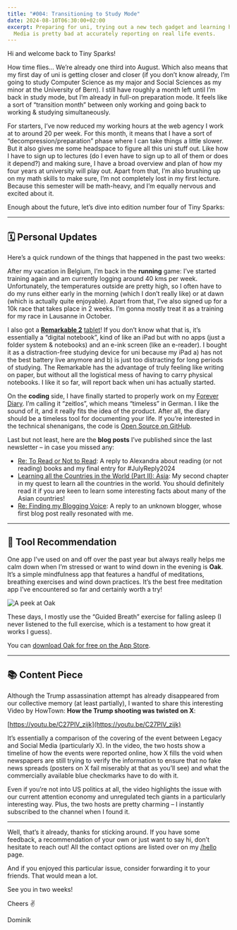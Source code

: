```yaml
---
title: "#004: Transitioning to Study Mode"
date: 2024-08-10T06:30:00+02:00
excerpt: Preparing for uni, trying out a new tech gadget and learning how Social
  Media is pretty bad at accurately reporting on real life events.
---
```


Hi and welcome back to Tiny Sparks!

How time flies… We’re already one third into August. Which also means that my first day of uni is getting closer and closer (if you don’t know already, I’m going to study Computer Science as my major and Social Sciences as my minor at the University of Bern). I still have roughly a month left until I’m back in study mode, but I’m already in full-on preparation mode. It feels like a sort of “transition month” between only working and going back to working & studying simultaneously.

For starters, I’ve now reduced my working hours at the web agency I work at to around 20 per week. For this month, it means that I have a sort of “decompression/preparation” phase where I can take things a little slower. But it also gives me some headspace to figure all this uni stuff out. Like how I have to sign up to lectures (do I even have to sign up to all of them or does it depend?) and making sure, I have a broad overview and plan of how my four years at university will play out. Apart from that, I’m also brushing up on my math skills to make sure, I’m not completely lost in my first lecture. Because this semester will be math-heavy, and I’m equally nervous and excited about it.

Enough about the future, let’s dive into edition number four of Tiny Sparks:

---

## 🗓️ Personal Updates

Here’s a quick rundown of the things that happened in the past two weeks:

After my vacation in Belgium, I’m back in the **running** game: I’ve started training again and am currently logging around 40 kms per week. Unfortunately, the temperatures outside are pretty high, so I often have to do my runs either early in the morning (which I don’t really like) or at dawn (which is actually quite enjoyable). Apart from that, I’ve also signed up for a 10k race that takes place in 2 weeks. I’m gonna mostly treat it as a training for my race in Lausanne in October.

I also got a **[Remarkable 2](https://remarkable.com/?ref=tiny-sparks)** [tablet](https://remarkable.com/?ref=tiny-sparks)! If you don’t know what that is, it’s essentially a “digital notebook”, kind of like an iPad but with no apps (just a folder system & notebooks) and an e-ink screen (like an e-reader). I bought it as a distraction-free studying device for uni because my iPad a) has not the best battery live anymore and b) is just too distracting for long periods of studying. The Remarkable has the advantage of truly feeling like writing on paper, but without all the logistical mess of having to carry physical notebooks. I like it so far, will report back when uni has actually started.

On the **coding** side, I have finally started to properly work on my [Forever Diary](https://dominikhofer.me/building-a-forever-diary?ref=tiny-sparks). I’m calling it “zeitlos”, which means “timeless” in German. I like the sound of it, and it really fits the idea of the product. After all, the diary should be a timeless tool for documenting your life. If you’re interested in the technical shenanigans, the code is [Open Source on GitHub](https://github.com/hfrdmnk/zeitlos?ref=tiny-sparks).

Last but not least, here are the **blog posts** I’ve published since the last newsletter – in case you missed any:

- [Re: To Read or Not to Read](https://dominikhofer.me/re-to-read-or-not-to-read?ref=tiny-sparks): A reply to Alexandra about reading (or not reading) books and my final entry for #JulyReply2024
- [Learning all the Countries in the World (Part II): Asia](https://dominikhofer.me/learning-all-the-countries-asia?ref=tiny-sparks): My second chapter in my quest to learn all the countries in the world. You should definitely read it if you are keen to learn some interesting facts about many of the Asian countries!
- [Re: Finding my Blogging Voice](https://dominikhofer.me/re-finding-my-blogging-voice?ref=tiny-sparks): A reply to an unknown blogger, whose first blog post really resonated with me.

---

## 🔮 Tool Recommendation

One app I’ve used on and off over the past year but always really helps me calm down when I’m stressed or want to wind down in the evening is **Oak**. It’s a simple mindfulness app that features a handful of meditations, breathing exercises and wind down practices. It’s the best free meditation app I’ve encountered so far and certainly worth a try!

![A peek at Oak](../../assets/newsletter/004/oak-d233fb6b21.jpg)

These days, I mostly use the “Guided Breath” exercise for falling asleep (I never listened to the full exercise, which is a testament to how great it works I guess).

You can [download Oak for free on the App Store](https://apps.apple.com/us/app/oak-meditation-breathing/id1210209691?ref=tiny-sparks).

---

## 📚 Content Piece

Although the Trump assassination attempt has already disappeared from our collective memory (at least partially), I wanted to share this interesting Video by HowTown: **How the Trump shooting was twisted on X**:

[https://youtu.be/C27PlV_zijk](https://youtu.be/C27PlV_zijk)

It’s essentially a comparison of the covering of the event between Legacy and Social Media (particularly X). In the video, the two hosts show a timeline of how the events were reported online, how X fills the void when newspapers are still trying to verify the information to ensure that no fake news spreads (posters on X fail miserably at that as you’ll see) and what the commercially available blue checkmarks have to do with it.

Even if you’re not into US politics at all, the video highlights the issue with our current attention economy and unregulated tech giants in a particularly interesting way. Plus, the two hosts are pretty charming – I instantly subscribed to the channel when I found it.

---

Well, that’s it already, thanks for sticking around. If you have some feedback, a recommendation of your own or just want to say hi, don’t hesitate to reach out! All the contact options are listed over on my [/hello](https://dominikhofer.me/hello?ref=tiny-sparks) page.

And if you enjoyed this particular issue, consider forwarding it to your friends. That would mean a lot.

See you in two weeks!

Cheers ✌️

Dominik
